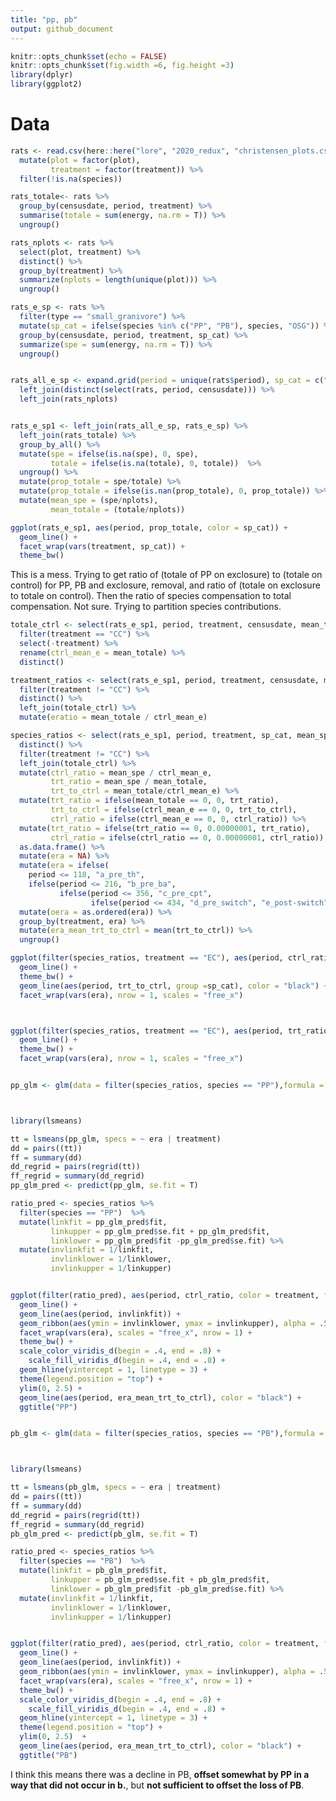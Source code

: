 ```yaml
---
title: "pp, pb"
output: github_document
---
```



```r
knitr::opts_chunk$set(echo = FALSE)
knitr::opts_chunk$set(fig.width =6, fig.height =3)
library(dplyr)
library(ggplot2)
```

# Data

```r

rats <- read.csv(here::here("lore", "2020_redux", "christensen_plots.csv")) %>%
  mutate(plot = factor(plot),
         treatment = factor(treatment)) %>%
  filter(!is.na(species))

```

```r

rats_totale<- rats %>%
  group_by(censusdate, period, treatment) %>%
  summarise(totale = sum(energy, na.rm = T)) %>%
  ungroup()

rats_nplots <- rats %>%
  select(plot, treatment) %>%
  distinct() %>%
  group_by(treatment) %>%
  summarize(nplots = length(unique(plot))) %>%
  ungroup()

rats_e_sp <- rats %>%
  filter(type == "small_granivore") %>%
  mutate(sp_cat = ifelse(species %in% c("PP", "PB"), species, "OSG")) %>%
  group_by(censusdate, period, treatment, sp_cat) %>%
  summarize(spe = sum(energy, na.rm = T)) %>%
  ungroup() 


rats_all_e_sp <- expand.grid(period = unique(rats$period), sp_cat = c("PP", "PB", "OSG"), treatment = unique(rats$treatment)) %>%
  left_join(distinct(select(rats, period, censusdate))) %>%
  left_join(rats_nplots)


rats_e_sp1 <- left_join(rats_all_e_sp, rats_e_sp) %>%
  left_join(rats_totale) %>%
  group_by_all() %>%
  mutate(spe = ifelse(is.na(spe), 0, spe),
         totale = ifelse(is.na(totale), 0, totale))  %>%
  ungroup() %>%
  mutate(prop_totale = spe/totale) %>%
  mutate(prop_totale = ifelse(is.nan(prop_totale), 0, prop_totale)) %>%
  mutate(mean_spe = (spe/nplots),
         mean_totale = (totale/nplots))
```

```r

ggplot(rats_e_sp1, aes(period, prop_totale, color = sp_cat)) + 
  geom_line() +
  facet_wrap(vars(treatment, sp_cat)) +
  theme_bw()

```

This is a mess. Trying to get ratio of (totale of PP on exclosure) to (totale on control) for PP, PB and exclosure, removal, and ratio of (totale on exclosure to totale on control). Then the ratio of species compensation to total compensation. Not sure. Trying to partition species contributions.

```r

totale_ctrl <- select(rats_e_sp1, period, treatment, censusdate, mean_totale) %>%
  filter(treatment == "CC") %>%
  select(-treatment) %>%
  rename(ctrl_mean_e = mean_totale) %>%
  distinct()

treatment_ratios <- select(rats_e_sp1, period, treatment, censusdate, mean_totale) %>%
  filter(treatment != "CC") %>%
  distinct() %>%
  left_join(totale_ctrl) %>%
  mutate(eratio = mean_totale / ctrl_mean_e)

species_ratios <- select(rats_e_sp1, period, treatment, sp_cat, mean_spe, mean_totale) %>%
  distinct() %>%
  filter(treatment != "CC") %>%
  left_join(totale_ctrl) %>%
  mutate(ctrl_ratio = mean_spe / ctrl_mean_e,
         trt_ratio = mean_spe / mean_totale,
         trt_to_ctrl = mean_totale/ctrl_mean_e) %>%
  mutate(trt_ratio = ifelse(mean_totale == 0, 0, trt_ratio),
         trt_to_ctrl = ifelse(ctrl_mean_e == 0, 0, trt_to_ctrl),
         ctrl_ratio = ifelse(ctrl_mean_e == 0, 0, ctrl_ratio)) %>%
  mutate(trt_ratio = ifelse(trt_ratio == 0, 0.00000001, trt_ratio),
         ctrl_ratio = ifelse(ctrl_ratio == 0, 0.00000001, ctrl_ratio)) %>%
  as.data.frame() %>%
  mutate(era = NA) %>%
  mutate(era = ifelse(
    period <= 118, "a_pre_th",
    ifelse(period <= 216, "b_pre_ba",
           ifelse(period <= 356, "c_pre_cpt",
                  ifelse(period <= 434, "d_pre_switch", "e_post-switch"))))) %>%
  mutate(oera = as.ordered(era)) %>%
  group_by(treatment, era) %>%
  mutate(era_mean_trt_to_ctrl = mean(trt_to_ctrl)) %>%
  ungroup()

ggplot(filter(species_ratios, treatment == "EC"), aes(period, ctrl_ratio, color = sp_cat)) +
  geom_line() +
  theme_bw() +
  geom_line(aes(period, trt_to_ctrl, group =sp_cat), color = "black") +
  facet_wrap(vars(era), nrow = 1, scales = "free_x")



ggplot(filter(species_ratios, treatment == "EC"), aes(period, trt_ratio, color = species)) +
  geom_line() +
  theme_bw() +
  facet_wrap(vars(era), nrow = 1, scales = "free_x")


pp_glm <- glm(data = filter(species_ratios, species == "PP"),formula =  ctrl_ratio ~ era * treatment, family = Gamma)



library(lsmeans)

tt = lsmeans(pp_glm, specs = ~ era | treatment)
dd = pairs((tt))
ff = summary(dd)
dd_regrid = pairs(regrid(tt))
ff_regrid = summary(dd_regrid)
pp_glm_pred <- predict(pp_glm, se.fit = T)

ratio_pred <- species_ratios %>%
  filter(species == "PP")  %>%
  mutate(linkfit = pp_glm_pred$fit,
         linkupper = pp_glm_pred$se.fit + pp_glm_pred$fit,
         linklower = pp_glm_pred$fit -pp_glm_pred$se.fit) %>%
  mutate(invlinkfit = 1/linkfit,
         invlinklower = 1/linklower,
         invlinkupper = 1/linkupper)


ggplot(filter(ratio_pred), aes(period, ctrl_ratio, color = treatment, fill = treatment)) +
  geom_line() + 
  geom_line(aes(period, invlinkfit)) +
  geom_ribbon(aes(ymin = invlinklower, ymax = invlinkupper), alpha = .5) +
  facet_wrap(vars(era), scales = "free_x", nrow = 1) + 
  theme_bw() +
  scale_color_viridis_d(begin = .4, end = .8) +
    scale_fill_viridis_d(begin = .4, end = .8) +
  geom_hline(yintercept = 1, linetype = 3) +
  theme(legend.position = "top") +
  ylim(0, 2.5) +
  geom_line(aes(period, era_mean_trt_to_ctrl), color = "black") +
  ggtitle("PP")


pb_glm <- glm(data = filter(species_ratios, species == "PB"),formula =  ctrl_ratio ~ era * treatment, family = Gamma)



library(lsmeans)

tt = lsmeans(pb_glm, specs = ~ era | treatment)
dd = pairs((tt))
ff = summary(dd)
dd_regrid = pairs(regrid(tt))
ff_regrid = summary(dd_regrid)
pb_glm_pred <- predict(pb_glm, se.fit = T)

ratio_pred <- species_ratios %>%
  filter(species == "PB")  %>%
  mutate(linkfit = pb_glm_pred$fit,
         linkupper = pb_glm_pred$se.fit + pb_glm_pred$fit,
         linklower = pb_glm_pred$fit -pb_glm_pred$se.fit) %>%
  mutate(invlinkfit = 1/linkfit,
         invlinklower = 1/linklower,
         invlinkupper = 1/linkupper)


ggplot(filter(ratio_pred), aes(period, ctrl_ratio, color = treatment, fill = treatment)) +
  geom_line() + 
  geom_line(aes(period, invlinkfit)) +
  geom_ribbon(aes(ymin = invlinklower, ymax = invlinkupper), alpha = .5) +
  facet_wrap(vars(era), scales = "free_x", nrow = 1) + 
  theme_bw() +
  scale_color_viridis_d(begin = .4, end = .8) +
    scale_fill_viridis_d(begin = .4, end = .8) +
  geom_hline(yintercept = 1, linetype = 3) +
  theme(legend.position = "top") +
  ylim(0, 2.5)  +
  geom_line(aes(period, era_mean_trt_to_ctrl), color = "black") +
  ggtitle("PB")
```

I think this means there was a decline in PB, **offset somewhat by PP in a way that did not occur in b.**, but **not sufficient to offset the loss of PB**.